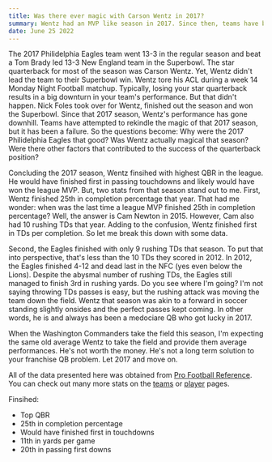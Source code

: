```yaml
---
title: Was there ever magic with Carson Wentz in 2017?
summary: Wentz had an MVP like season in 2017. Since then, teams have been trying unsuccessfully to rekindle that magic. Was there magic in the first place or were there other factors that lead to 2017 Philidelphia Eagles?
date: June 25 2022
---
```


The 2017 Philidelphia Eagles team went 13-3 in the regular season and beat a Tom Brady led 13-3 New England team in the Superbowl. The star quarterback for most of the season was Carson Wentz. Yet, Wentz didn't lead the team to their Superbowl win. Wentz tore his ACL during a week 14 Monday Night Football matchup. Typically, losing your star quarterback results in a big downturn in your team's performance. But that didn't happen. Nick Foles took over for Wentz, finished out the season and won the Superbowl. Since that 2017 season, Wentz's performance has gone downhill. Teams have attempted to rekindle the magic of that 2017 season, but it has been a failure. So the questions become: Why were the 2017 Philidelphia Eagles that good? Was Wentz actually magical that season? Were there other factors that contributed to the success of the quarterback position?

Concluding the 2017 season, Wentz finsihed with highest QBR in the league. He would have finished first in passing touchdowns and likely would have won the league MVP. But, two stats from that season stand out to me. First, Wentz finished 25th in completion percentage that year. That had me wonder: when was the last time a league MVP finished 25th in completion percentage? Well, the answer is Cam Newton in 2015. However, Cam also had 10 rushing TDs that year. Adding to the confusion, Wentz finished first in TDs per completion. So let me break this down with some data.

<Wentz />

Second, the Eagles finished with only 9 rushing TDs that season. To put that into perspective, that's less than the 10 TDs they scored in 2012. In 2012, the Eagles finished 4-12 and dead last in the NFC (yes even below the Lions). Despite the abysmal number of rushing TDs, the Eagles still managed to finish 3rd in rushing yards. Do you see where I'm going? I'm not saying throwing TDs passes is easy, but the rushing attack was moving the team down the field. Wentz that season was akin to a forward in soccer standing slightly onsides and the perfect passes kept coming. In other words, he is and always has been a medociare QB who got lucky in 2017. 

When the Washington Commanders take the field this season, I'm expecting the same old average Wentz to take the field and provide them average performances. He's not worth the money. He's not a long term solution to your franchise QB problem. Let 2017 and move on. 

All of the data presented here was obtained from [Pro Football Reference](https://www.pro-football-reference.com). You can check out many more stats on the [teams](/team-charts) or [player](player-charts) pages.

Finsihed:
* Top QBR
* 25th in completion percentage
* Would have finished first in touchdowns
* 11th in yards per game
* 20th in passing first downs

